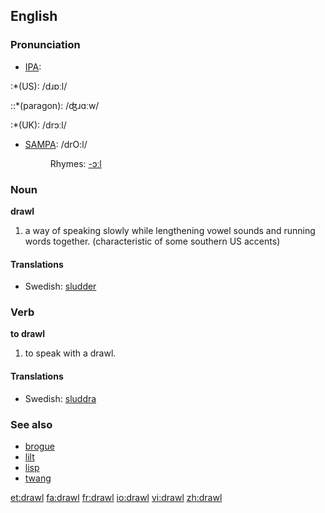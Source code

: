 ==English==
===Pronunciation===
*[[IPA]]:
:*(US): /dɹɒːl/
::*(paragon): /ʤɹɑːw/
:*(UK): /drɔːl/
*[[SAMPA]]: /drO:l/
*:Rhymes: [[Rhymes:English:-ɔːl|-ɔːl]]

===Noun===
'''drawl'''

#a way of speaking slowly while lengthening vowel sounds and running words together. (characteristic of some southern US accents) 

====Translations====
*Swedish: [[sludder]]

===Verb===
'''to drawl'''

#to speak with a drawl.

====Translations====
*Swedish: [[sluddra]]

===See also===
*[[brogue]]
*[[lilt]]
*[[lisp]]
*[[twang]]

[[et:drawl]]
[[fa:drawl]]
[[fr:drawl]]
[[io:drawl]]
[[vi:drawl]]
[[zh:drawl]]
